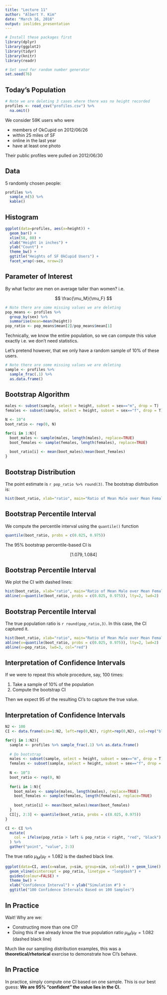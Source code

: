 ```yaml
---
title: "Lecture 11"
author: "Albert Y. Kim"
date: "March 16, 2016"
output: ioslides_presentation
---
```


```r
# Install these packages first
library(dplyr)
library(ggplot2)
library(tidyr)
library(knitr)
library(readr)

# Set seed for random number generator
set.seed(76)
```





## Today's Population

```r
# Note we are deleting 3 cases where there was no height recorded
profiles <- read_csv("profiles.csv") %>% 
  na.omit()
```

We consider 59K users who were

* members of OkCupid on 2012/06/26
* within 25 miles of SF
* online in the last year
* have at least one photo

Their public profiles were pulled on 2012/06/30






## Data

5 randomly chosen people:

```r
profiles %>% 
  sample_n(5) %>% 
  kable()
```





## Histogram

```r
ggplot(data=profiles, aes(x=height)) +
  geom_bar() +
  xlim(58, 80) +
  xlab("Height in inches") +
  ylab("Count") +
  theme_bw() +
  ggtitle("Heights of SF OkCupid Users") + 
  facet_wrap(~sex, nrow=2)
```





## Parameter of Interest

By what factor are men on average taller than women? i.e.

$$
\frac{\mu_M}{\mu_F}
$$

```r
# Note there are some missing values we are deleting
pop_means <- profiles %>% 
  group_by(sex) %>% 
  summarise(mean=mean(height))
pop_ratio <- pop_means$mean[2]/pop_means$mean[1]
```

Technically, we know the entire population, so we can compute this value exactly i.e. we don't need
statistics. 

Let's pretend however, that we only have a random sample of 10% of these users.

```r
# Note there are some missing values we are deleting
sample <- profiles %>% 
  sample_frac(.1) %>% 
  as.data.frame()
```





## Bootstrap Algorithm

```r
males <- subset(sample, select = height, subset = sex=="m", drop = T)
females <- subset(sample, select = height, subset = sex=="f", drop = T)

N <- 10^4
boot_ratio <- rep(0, N)

for(i in 1:N){
  boot_males <- sample(males, length(males), replace=TRUE)
  boot_females <- sample(females, length(females), replace=TRUE)
  
  boot_ratio[i] <- mean(boot_males)/mean(boot_females)
}
```





## Bootstrap Distribution

The point estimate is `r pop_ratio %>% round(3)`. The bootstrap distribution is:

```r
hist(boot_ratio, xlab="ratio", main="Ratio of Mean Male over Mean Female Height", probability = TRUE)
```





## Bootstrap Percentile Interval

We compute the percentile interval using the `quantile()` function

```r
quantile(boot_ratio, probs = c(0.025, 0.975))
```

The 95% bootstrap percentile-based CI is

$$
[1.079, 1.084]
$$





## Bootstrap Percentile Interval

We plot the CI with dashed lines:

```r
hist(boot_ratio, xlab="ratio", main="Ratio of Mean Male over Mean Female Height", probability = TRUE)
abline(v=quantile(boot_ratio, probs = c(0.025, 0.975)), lty=2, lwd=2)
```





## Bootstrap Percentile Interval

The true population ratio is `r round(pop_ratio,3)`. In this case, the CI captured it.

```r
hist(boot_ratio, xlab="ratio", main="Ratio of Mean Male over Mean Female Height", probability = TRUE)
abline(v=quantile(boot_ratio, probs = c(0.025, 0.975)), lty=2, lwd=2)
abline(v=pop_ratio, lwd=3, col="red")
```





## Interpretation of Confidence Intervals

If we were to repeat this whole procedure, say, 100 times:

1. Take a sample of 10% of the population
2. Compute the bootstrap CI

Then we expect 95 of the resulting CI's to capture the true value.





## Interpretation of Confidence Intervals

```r
N2 <- 100
CI <- data.frame(sim=1:N2, left=rep(0,N2), right=rep(0,N2), col=rep("black", N2))

for(j in 1:N2){
  sample <- profiles %>% sample_frac(.1) %>% as.data.frame()
  
  # Do bootstrap
  males <- subset(sample, select = height, subset = sex=="m", drop = T)
  females <- subset(sample, select = height, subset = sex=="f", drop = T)
  
  N <- 10^3
  boot_ratio <- rep(0, N)
  
  for(i in 1:N){
    boot_males <- sample(males, length(males), replace=TRUE)
    boot_females <- sample(females, length(females), replace=TRUE)
    
    boot_ratio[i] <- mean(boot_males)/mean(boot_females)
  }
  CI[j, 2:3] <- quantile(boot_ratio, probs = c(0.025, 0.975))
}

CI <- CI %>% 
  mutate(
    col = ifelse(pop_ratio > left & pop_ratio < right, "red", "black")
  ) %>% 
  gather("point", "value", 2:3)
```

The true ratio $\mu_M/\mu_F = 1.082$ is the dashed black line.

```r
ggplot(data=CI, aes(x=value, y=sim, group=sim, col=col)) + geom_line() +
  geom_vline(xintercept = pop_ratio, linetype = "longdash") +
  guides(colour=FALSE) +
  theme_bw() +
  xlab("Confidence Interval") + ylab("Simulation #") +
  ggtitle("100 Confidence Intervals Based on 100 Samples")
```





## In Practice

Wait! Why are we:

* Constructing more than one CI?
* Doing this if we already know the true population ratio $\mu_M/\mu_F = 1.082$ (dashed black line)

Much like our sampling distribution examples, this was a **theoretical/rhetorical**
exercise to demonstrate how CI's behave.






## In Practice

In practice, simply compute one CI based on one sample. This is our best
guess: **We are 95% "confident" the value lies in the CI.**






